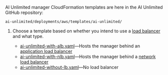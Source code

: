 AI Unlimited manager CloudFormation templates are here in the AI Unlimited GitHub repository:

`ai-unlimited/deployments/aws/templates/ai-unlimited/`

1. Choose a template based on whether you intend to use a [load balancer](/docs/glossary.md#glo-load-balancer) and what type.

    - [ai-unlimited-with-alb.yaml](https://github.com/Teradata/ai-unlimited/blob/develop/deployments/aws/templates/ai-unlimited/ai-unlimited-with-alb.yaml)&mdash;Hosts the manager behind an [application load balancer](/docs/glossary.md#glo-application-load-balancer)
    - [ai-unlimited-with-nlb.yaml](https://github.com/Teradata/ai-unlimited/blob/develop/deployments/aws/templates/ai-unlimited/ai-unlimited-with-nlb.yaml)&mdash;Hosts the manager behind a [network load balancer](/docs/glossary.md#glo-network-load-balancer)
    - [ai-unlimited-without-lb.yaml](https://github.com/Teradata/ai-unlimited/blob/develop/deployments/aws/templates/ai-unlimited/ai-unlimited-without-lb.yaml)&mdash;No load balancer



